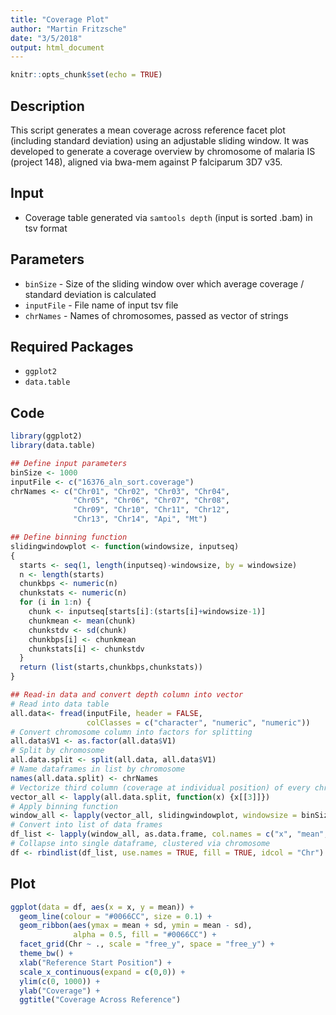 ```yaml
---
title: "Coverage Plot"
author: "Martin Fritzsche"
date: "3/5/2018"
output: html_document
---
```


```r
knitr::opts_chunk$set(echo = TRUE)
```

## Description

This script generates a mean coverage across reference facet plot (including standard deviation) using an adjustable sliding window. 
It was developed to generate a coverage overview by chromosome of malaria IS (project 148), aligned via bwa-mem against P falciparum 3D7 v35.

## Input

* Coverage table generated via `samtools depth` (input is sorted .bam) in tsv format

## Parameters

* `binSize` - Size of the sliding window over which average coverage / standard deviation is calculated
* `inputFile` - File name of input tsv file
* `chrNames` - Names of chromosomes, passed as vector of strings

## Required Packages

* `ggplot2`
* `data.table`

## Code

```r
library(ggplot2)
library(data.table)

## Define input parameters
binSize <- 1000
inputFile <- c("16376_aln_sort.coverage")
chrNames <- c("Chr01", "Chr02", "Chr03", "Chr04", 
              "Chr05", "Chr06", "Chr07", "Chr08", 
              "Chr09", "Chr10", "Chr11", "Chr12", 
              "Chr13", "Chr14", "Api", "Mt")

## Define binning function
slidingwindowplot <- function(windowsize, inputseq)
{
  starts <- seq(1, length(inputseq)-windowsize, by = windowsize)
  n <- length(starts)
  chunkbps <- numeric(n)
  chunkstats <- numeric(n)
  for (i in 1:n) {
    chunk <- inputseq[starts[i]:(starts[i]+windowsize-1)] 
    chunkmean <- mean(chunk)
    chunkstdv <- sd(chunk)
    chunkbps[i] <- chunkmean
    chunkstats[i] <- chunkstdv
  }
  return (list(starts,chunkbps,chunkstats))
}

## Read-in data and convert depth column into vector
# Read into data table
all.data<- fread(inputFile, header = FALSE, 
                 colClasses = c("character", "numeric", "numeric")) 
# Convert chromosome column into factors for splitting
all.data$V1 <- as.factor(all.data$V1) 
# Split by chromosome
all.data.split <- split(all.data, all.data$V1)  
# Name dataframes in list by chromosome
names(all.data.split) <- chrNames 
# Vectorize third column (coverage at individual position) of every chromosome list
vector_all <- lapply(all.data.split, function(x) {x[[3]]}) 
# Apply binning function
window_all <- lapply(vector_all, slidingwindowplot, windowsize = binSize) 
# Convert into list of data frames
df_list <- lapply(window_all, as.data.frame, col.names = c("x", "mean", "sd")) 
# Collapse into single dataframe, clustered via chromosome
df <- rbindlist(df_list, use.names = TRUE, fill = TRUE, idcol = "Chr")
```

## Plot

```r
ggplot(data = df, aes(x = x, y = mean)) + 
  geom_line(colour = "#0066CC", size = 0.1) + 
  geom_ribbon(aes(ymax = mean + sd, ymin = mean - sd), 
              alpha = 0.5, fill = "#0066CC") +
  facet_grid(Chr ~ ., scale = "free_y", space = "free_y") +
  theme_bw() + 
  xlab("Reference Start Position") + 
  scale_x_continuous(expand = c(0,0)) +
  ylim(c(0, 1000)) +
  ylab("Coverage") +
  ggtitle("Coverage Across Reference")
```

